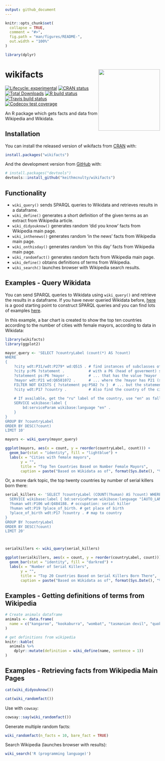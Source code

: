 ```yaml
---
output: github_document
---
```


<!-- README.md is generated from README.Rmd. Please edit that file -->

```r
knitr::opts_chunk$set(
  collapse = TRUE,
  comment = "#>",
  fig.path = "man/figures/README-",
  out.width = "100%"
)
```

```r
library(dplyr)
```

# wikifacts <img src="wikifacts.png" align="right" width="200"/>

<!-- badges: start -->
[![Lifecycle: experimental](https://img.shields.io/badge/lifecycle-experimental-orange.svg)](https://www.tidyverse.org/lifecycle/#experimental)
[![CRAN status](https://www.r-pkg.org/badges/version/wikifacts)](https://CRAN.R-project.org/package=wikifacts)
[![Total Downloads](http://cranlogs.r-pkg.org/badges/grand-total/wikifacts?color=green)](https://cran.r-project.org/package=wikifacts)
[![R build status](https://github.com/keithmcnulty/wikifacts/workflows/R-CMD-check/badge.svg)](https://github.com/keithmcnulty/wikifacts/actions)
[![Travis build status](https://travis-ci.com/keithmcnulty/wikifacts.svg?branch=master)](https://travis-ci.com/keithmcnulty/wikifacts)
[![Codecov test coverage](https://codecov.io/gh/keithmcnulty/wikifacts/branch/master/graph/badge.svg)](https://codecov.io/gh/keithmcnulty/wikifacts?branch=master)
<!-- badges: end -->

An R package which gets facts and data from Wikipedia and Wikidata. 

## Installation

You can install the released version of wikifacts from [CRAN](https://CRAN.R-project.org) with:

``` r
install.packages("wikifacts")
```

And the development version from [GitHub](https://github.com/) with:

``` r
# install.packages("devtools")
devtools::install_github("keithmcnulty/wikifacts")
```

## Functionality

- `wiki_query()` sends SPARQL queries to Wikidata and retrieves results in a dataframe.
- `wiki_define()` generates a short definition of the given terms as an extract from Wikipedia article.
- `wiki_didyouknow()` generates random 'did you know' facts from Wikipedia main page.
- `wiki_inthenews()` generates random 'in the news' facts from Wikipedia main page.
- `wiki_onthisday()` generates random 'on this day' facts from Wikipedia main page.
- `wiki_randomfact()` generates random facts from Wikipedia main page.
- `wiki_define()` obtains definitions of terms from Wikipedia.
- `wiki_search()` launches browser with Wikipedia search results.

## Examples - Query Wikidata

You can send SPARQL queries to Wikidata using `wiki_query()` and retrieve the results in a dataframe. If you have never queried Wikidata before, [here](https://query.wikidata.org/) is a good starting point to construct SPARQL queries and you can find lots of examples [here](https://www.wikidata.org/wiki/Wikidata:SPARQL_query_service/queries/examples).

In this example, a bar chart is created to show the top ten countries according to the number of cities with female mayors, according to data in Wikidata:

```r
library(wikifacts)
library(ggplot2)

mayor_query <- 'SELECT ?countryLabel (count(*) AS ?count)
WHERE
{
	?city wdt:P31/wdt:P279* wd:Q515 . # find instances of subclasses of city
	?city p:P6 ?statement .           # with a P6 (head of goverment) statement
	?statement ps:P6 ?mayor .         # ... that has the value ?mayor
	?mayor wdt:P21 wd:Q6581072 .      # ... where the ?mayor has P21 (sex or gender) female
	FILTER NOT EXISTS { ?statement pq:P582 ?x }  # ... but the statement has no P582 (end date) qualifier
	?city wdt:P17 ?country .          # Also find the country of the city
 	
	# If available, get the "ru" label of the country, use "en" as fallback:
	SERVICE wikibase:label {
		bd:serviceParam wikibase:language "en" .
	}
}
GROUP BY ?countryLabel
ORDER BY DESC(?count)
LIMIT 10'

mayors <- wiki_query(mayor_query)

ggplot(mayors, aes(x = count, y = reorder(countryLabel, count))) +
  geom_bar(stat = "identity", fill = "lightblue") +
  labs(x = "Cities with female mayors",
       y = "",
       title = "Top Ten Countries Based on Number Female Mayors",
       caption = paste("Based on Wikidata as of", format(Sys.Date(), "%d %B %Y")))

```

Or, a more dark topic, the top twenty countries by number of serial killers born there:

```r
serial_killers <- 'SELECT ?countryLabel (COUNT(?human) AS ?count) WHERE { 
  SERVICE wikibase:label { bd:serviceParam wikibase:language "[AUTO_LANGUAGE],en". }
  ?human wdt:P106 wd:Q484188. # occupation: serial killer
  ?human wdt:P19 ?place_of_birth. # get place of birth
  ?place_of_birth wdt:P17 ?country . # map to country
}
GROUP BY ?countryLabel
ORDER BY DESC(?count)
LIMIT 20'



serialkillers <- wiki_query(serial_killers)

ggplot(serialkillers, aes(x = count, y = reorder(countryLabel, count))) +
  geom_bar(stat = "identity", fill = "darkred") +
  labs(x = "Number of Serial Killers",
       y = "",
       title = "Top 20 Countries Based on Serial Killers Born There",
       caption = paste("Based on Wikidata as of", format(Sys.Date(), "%d %B %Y")))

```

## Examples - Getting definitions of terms from Wikipedia

```r
# Create animals dataframe
animals <- data.frame(
  name = c("kangaroo", "kookaburra", "wombat", "tasmanian devil", "quokka")
)

# get definitions from wikipedia
knitr::kable(
  animals %>% 
    dplyr::mutate(definition = wiki_define(name, sentence = 1))
)
```


## Examples - Retrieving facts from Wikipedia Main Pages

``` r
cat(wiki_didyouknow())
```

``` r
cat(wiki_randomfact())
```

Use with `cowsay`: 

``` r
cowsay::say(wiki_randomfact())
```

Generate multiple random facts:

``` r
wiki_randomfact(n_facts = 10, bare_fact = TRUE)

```

Search Wikipedia (launches browser with results):

```r
wiki_search('R (programming language)')
```
